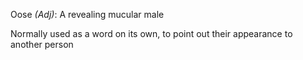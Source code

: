 Oose ''(Adj)'': A revealing mucular male

Normally used as a word on its own, to point out their appearance to another person


{{stub}}